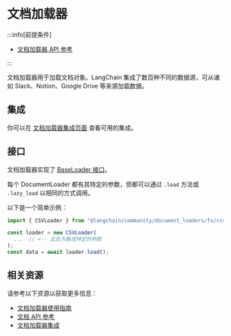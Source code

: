 # 文档加载器

<span data-heading-keywords="document loader,document loaders"></span>

:::info[前提条件]

- [文档加载器 API 参考](/docs/how_to/#document-loaders)

:::

文档加载器用于加载文档对象。LangChain 集成了数百种不同的数据源，可从诸如 Slack、Notion、Google Drive 等来源加载数据。

## 集成

你可以在 [文档加载器集成页面](/docs/integrations/document_loaders/) 查看可用的集成。

## 接口

文档加载器实现了 [BaseLoader 接口](https://api.js.langchain.com/classes/_langchain_core.document_loaders_base.BaseDocumentLoader.html)。

每个 DocumentLoader 都有其特定的参数，但都可以通过 `.load` 方法或 `.lazy_load` 以相同的方式调用。

以下是一个简单示例：

```typescript
import { CSVLoader } from "@langchain/community/document_loaders/fs/csv";

const loader = new CSVLoader(
  ...  // <-- 此处为集成特定的参数
);
const data = await loader.load();
```

## 相关资源

请参考以下资源以获取更多信息：

- [文档加载器使用指南](/docs/how_to/#document-loaders)
- [文档 API 参考](https://api.js.langchain.com/classes/_langchain_core.documents.Document.html)
- [文档加载器集成](/docs/integrations/document_loaders/)